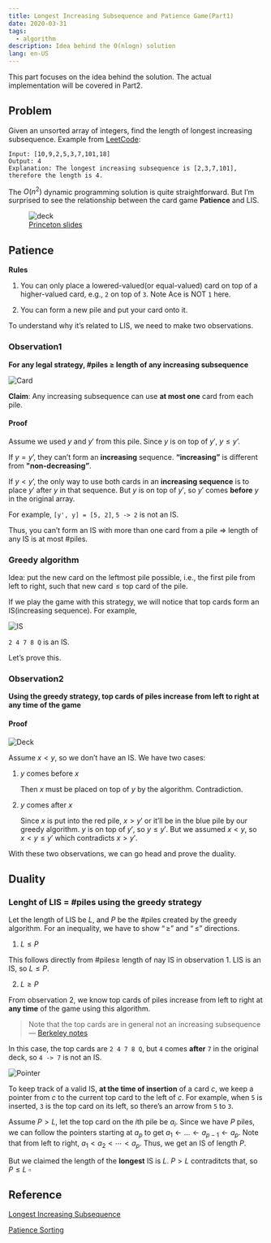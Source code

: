 ```yaml
---
title: Longest Increasing Subsequence and Patience Game(Part1)
date: 2020-03-31
tags:
  - algorithm
description: Idea behind the O(nlogn) solution
lang: en-US
---
```


This part focuses on the idea behind the solution. The actual implementation will be covered in Part2.

## Problem

Given an unsorted array of integers, find the length of longest increasing subsequence. Example from [LeetCode](https://leetcode.com/problems/longest-increasing-subsequence/):

```
Input: [10,9,2,5,3,7,101,18]
Output: 4
Explanation: The longest increasing subsequence is [2,3,7,101], therefore the length is 4.
```

The $O(n^2)$ dynamic programming solution is quite straightforward. But I’m surprised to see the relationship between the card game **Patience** and LIS.

<figure>
  <img
    src="https://cdn.jsdelivr.net/gh/Deerhound579/image-hosting/img/game.jpeg"
    alt="deck"
  />
  <figcaption>
    <a href="https://www.cs.princeton.edu/courses/archive/spring13/cos423/lectures/LongestIncreasingSubsequence.pdf">
      Princeton slides
    </a>
  </figcaption>
</figure>

## Patience

**Rules**

1. You can only place a lowered-valued(or equal-valued) card on top of a higher-valued card, e.g., `2` on top of `3`. Note Ace is NOT `1` here.

2. You can form a new pile and put your card onto it.

To understand why it’s related to LIS, we need to make two observations.

### Observation1

**For any legal strategy, $\#\text{piles}$ $\geq$ length of any increasing subsequence**

![Card](https://cdn.jsdelivr.net/gh/Deerhound579/image-hosting/img/deck.png)

**Claim**: Any increasing subsequence can use **at most one** card from each pile.

#### Proof

Assume we used $y$ and $y'$ from this pile. Since $y$ is on top of $y'$, $y \le y’$.

If $y = y’$, they can’t form an **increasing** sequence. **“increasing”** is different from **"non-decreasing”**.

If $y \lt y’$, the only way to use both cards in an **increasing sequence** is to place $y'$ after $y$ in that sequence. But $y$ is on top of $y'$, so $y'$ comes **before** $y$ in the original array.

For example, `[y', y] = [5, 2]`, `5 -> 2` is not an IS.

Thus, you can’t form an IS with more than one card from a pile $\Rightarrow$ length of any IS is at most $\#\text{piles}$.

### Greedy algorithm

Idea: put the new card on the leftmost pile possible, i.e., the first pile from left to right, such that $\text{new card} \le \text{top card of the pile}$.

If we play the game with this strategy, we will notice that top cards form an IS(increasing sequence). For example,

![IS](https://cdn.jsdelivr.net/gh/Deerhound579/image-hosting/img/game1.jpeg)

`2 4 7 8 Q` is an IS.

Let’s prove this.

### Observation2

**Using the greedy strategy, top cards of piles increase from left to right at any time of the game**

#### Proof

![Deck](https://cdn.jsdelivr.net/gh/Deerhound579/image-hosting/img/deck.png)

Assume $x \lt y$, so we don’t have an IS. We have two cases:

1. $y$ comes before $x$

   Then $x$ must be placed on top of $y$ by the algorithm. Contradiction.

2. $y$ comes after $x$

   Since $x$ is put into the red pile, $x \gt y'$ or it’ll be in the blue pile by our greedy algorithm. $y$ is on top of $y'$, so $y \le y'$. But we assumed $x \lt y$, so $x \lt y \le y'$ which contradicts $x\gt y'$.

With these two observations, we can go head and prove the duality.

## Duality

### Lenght of LIS = #piles using the greedy strategy

Let the length of LIS be $L$, and $P$ be the $\#\text{piles}$ created by the greedy algorithm. For an inequality, we have to show $“\geq”$ and $“\leq”$ directions.

1. $L \leq P$

This follows directly from $\#\text{piles}\geq$ length of nay IS in observation 1. LIS is an IS, so $L \leq P$.

2. $L \geq P$

From observation 2, we know top cards of piles increase from left to right at **any time** of the game using this algorithm.

> Note that the top cards are in general not an increasing subsequence — [Berkeley notes](https://www.cs.princeton.edu/courses/archive/spring13/cos423/lectures/LongestIncreasingSubsequence.pdf)

In this case, the top cards are `2 4 7 8 Q`, but `4` comes **after** `7` in the original deck, so `4 -> 7` is not an IS.

![Pointer](https://cdn.jsdelivr.net/gh/Deerhound579/image-hosting/img/pointer1.png)

To keep track of a valid IS, **at the time of insertion** of a card $c$, we keep a pointer from $c$ to the current top card to the left of $c$. For example, when `5` is inserted, `3` is the top card on its left, so there’s an arrow from `5` to `3`.

Assume $P \gt L$, let the top card on the $i\text{th}$ pile be $a_i$. Since we have $P$ piles, we can follow the pointers starting at $a_p$ to get $a_1\leftarrow…\leftarrow a_{p-1} \leftarrow a_p$. Note that from left to right, $a_1 \lt a_2 \lt \cdots \lt a_p$. Thus, we get an IS of length $P$.

But we claimed the length of the **longest** IS is $L$. $P \gt L$ contraditcts that, so $P \leq L \  \square$

## Reference

[Longest Increasing Subsequence](https://www.cs.princeton.edu/courses/archive/spring13/cos423/lectures/LongestIncreasingSubsequence.pdf)

[Patience Sorting](https://www.stat.berkeley.edu/~aldous/Research/OP/patience.pdf)
